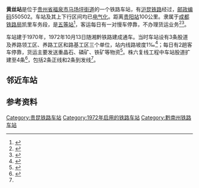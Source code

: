 {{noteTA
|1=zh-cn:始发车次; zh-hk:列車班次;
|2=zh-cn:车次; zh-hk:班次;
}}
{{Infobox China railway station
|车站名称 = 黄丝站
|eng_name = Huangsi Railway Station
|image= 201908 Station Building of Huangsi.jpg
|caption=
|code = 35702<ref>{{cite book|title=中华人民共和国铁路车站代码（GB/T 10302-2010）|publisher=中国标准出版社|year=2010|isbn=155066140495|ignore-isbn-error=true|pages=16}}</ref>
|commercial_code = HRW
|pinyin_code = HSI
|车站位置 = [[贵州省|贵州省]][[福泉市|福泉市]][[马场坪街道|马场坪街道]][[黄丝镇|黄丝村]]
|坐标 = {{Coord|26.588742|N|107.406985|E|format=dms|display=inline,title|type:railwaystation_region:CN}}
|归属 = [[成都铁路局|成都铁路局]]凯里车务段
|车站等级 = [[五等站_(中铁)|五等站]]
|线路 = [[沪昆铁路|沪昆铁路]]
|tracks = 4
}}
'''黄丝站'''是位于[[贵州省|贵州省]][[福泉市|福泉市]][[马场坪街道|马场坪街道]]的一个铁路车站，有[[沪昆铁路|沪昆铁路]]经过，[[邮政编码|邮政编码]]550502。车站及其上下行区间均已[[电气化|电气化]]。距离[[贵阳站|贵阳站]]100公里。隶属于[[成都铁路局|成都铁路局]]凯里车务段，是[[五等站_(中铁)|五等站]]<ref>{{cite news|title=黄丝火车站：10名铁路职工坚守春运44年|url=http://gz.workercn.cn/32617/201802/26/180226153639995.shtml|publisher=中工网|date=2018-02-26}}</ref>，客运每日有一对慢车停靠，不办理货运业务<ref name="12306info">{{Cite web |url=http://hyfw.12306.cn/hyinfo/action/FwcszsAction_index?type=1 |title=12306货运站点查询 成都铁路局 |accessdate=2019-07-30 |archive-date=2016-11-06 |archive-url=https://web.archive.org/web/20161106075157/http://hyfw.12306.cn/hyinfo/action/FwcszsAction_index?type=1 |dead-url=no }}</ref><ref name="histo">{{cite book|author=福泉市史志编纂委员会|title=福泉市志(1986～2008)|url=https://fzy.gzdafzxx.cn/details?name=%E7%A6%8F%E6%B3%89%E5%B8%82%E5%BF%97%281986%EF%BD%9E2008%29&unit=%E6%96%B9%E5%BF%97%E5%87%BA%E7%89%88%E7%A4%BE&time=2014-01&type=2014-01&synopsis=%E7%A6%8F%E6%B3%89%E4%BD%8D%E4%BA%8E%E8%B4%B5%E5%B7%9E%E7%9C%81%E4%B8%AD%E9%83%A8%E3%80%81%E9%BB%94%E5%8D%97%E5%B7%9E%E5%8C%97%E9%83%A8,%E8%B7%A8%E5%8C%97%E7%BA%AC26%C2%B032%2728%22%EF%BD%9E27%C2%B002%2723%22%E3%80%81%E4%B8%9C%E7%BB%8F107%C2%B014%2724%22%EF%BD%9E107%C2%B045%2735%22,%E4%B8%9C%E4%B8%8E%E9%BB%94%E4%B8%9C%E5%8D%97%E5%B7%9E%E9%BB%84%E5%B9%B3%E5%8E%BF%E3%80%81%E5%87%AF%E9%87%8C%E5%B8%82%E4%BA%A4%E7%95%8C,%E5%8D%97%E6%8E%A5%E9%BB%94%E4%B8%9C%E5%8D%97%E5%B7%9E%E9%BA%BB%E6%B1%9F%E5%8E%BF,%E8%A5%BF%E7%95%8C%E8%B4%B5%E5%AE%9A%E5%8E%BF%E3%80%81%E9%BE%99%E9%87%8C%E5%8E%BF%E5%92%8C%E8%B4%B5%E9%98%B3%E5%B8%82%E5%BC%80%E9%98%B3%E5%8E%BF,%E5%8C%97%E4%B8%8E%E7%93%AE%E5%AE%89%E5%8E%BF%E7%9B%B8%E8%BF%9E%E3%80%82%E8%87%B3%E7%9C%81%E4%BC%9A%E8%B4%B5%E9%98%B3%E5%B8%82111%E5%8D%83%E7%B1%B3%E3%80%81%E5%B7%9E%E5%BA%9C%E9%83%BD%E5%8C%80%E5%B8%8257%E5%8D%83%E7%B1%B3%E3%80%82%E8%BE%96%E5%8C%BA%E4%B8%9C%E8%A5%BF%E6%9C%80%E5%A4%A7%E8%B7%9D%E7%A6%BB52.1%E5%8D%83%E7%B1%B3,%E5%8D%97&pic=https%3A%2F%2Ffzy.gzdafzxx.cn%2Fgzsfzy%2Fbook%2F41656CE4-51F1-4b05-9B88-C2C12271C2F1%2F41656CE4-51F1-4b05-9B88-C2C12271C2F1.jpg&isbn=978-7-5144-1175-1&id=41656CE4-51F1-4b05-9B88-C2C12271C2F1&typeInfo=1&flag=&filePath=https%3A%2F%2Ffzy.gzdafzxx.cn%2Fgzsfzy%2Fbook%2F41656CE4-51F1-4b05-9B88-C2C12271C2F1%2F41656CE4-51F1-4b05-9B88-C2C12271C2F1.pdf|publisher=方志出版社|year=2014|isbn=978-7-5144-1175-1|via=贵州省方志云综合服务平台}}</ref>。

车站建于1970年，1972年10月13日随湘黔铁路建成通车。当时车站设有3条股道及养路领工区、养路工区和路基工区三个单位，站内线路坡度1‰<ref>{{cite book|author=贵州省地方志编纂委员会|title=贵州省志•铁道志|publisher=方志出版社|year=1997|url=http://222.85.132.136:8030/book/newsShow.aspx?EN=gzfz&book_id=01152500_279|isbn=7801221923}}</ref>{{rp|111}}；每日有2趟客车停靠，货运主要发送重晶石、磷矿、铁矿等物资<ref>{{cite book|author=贵州省福泉县地方志编纂委员会|title=福泉县志|publisher=贵州人民出版社|year=1992|isbn=7-221-02782-X}}</ref>{{rp|508}}。株六复线工程中车站股道扩建至4条<ref name="qg">{{cite journal|author=彭涛|title=黔桂线与湘黔线接轨方案研究|work=
铁道运输与经济|year=2005|doi=10.3969/j.issn.1003-1421.2005.06.035}}</ref>，包括2条正线和2条到发线<ref name="histo"/>。

== 邻近车站 ==
{{start rail box|[[中国铁路|中国铁路]]}}
{{s-inop|[[福泉站|福泉站]]|{{站|上海}}方向}}
{{s-line|[[沪昆铁路|沪昆铁路]]<br />← 14km 黄丝站 13km →}}
{{s-inop|[[半边街站|半边街站]]|{{站|昆明}}方向}}
{{s-end}}

==参考资料==
{{reflist}}
{{沪昆铁路}}

[[Category:贵昆铁路车站|Category:贵昆铁路车站]]
[[Category:1972年启用的铁路车站|Category:1972年启用的铁路车站]]
[[Category:黔南州铁路车站|Category:黔南州铁路车站]]